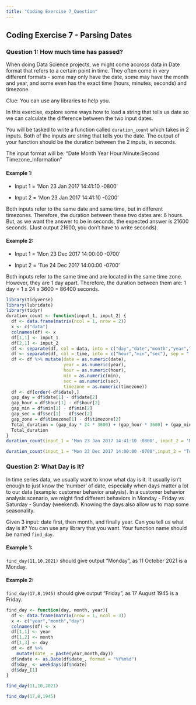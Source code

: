 ---
title: "Coding Exercise 7_Question"
---

## **Coding Exercise 7 - Parsing Dates**

### **Question 1: How much time has passed?**

When doing Data Science projects, we might come accross data in Date format that refers to a certain point in time. They often come in very different formats - some may only have the date, some may have the month and year, and some even has the exact time (hours, minutes, seconds) and timezone.

Clue: You can use any libraries to help you.

In this exercise, explore some ways how to load a string that tells us date so we can calculate the difference between the two input dates.

You will be tasked to write a function called `duration_count` which takes in 2 inputs. Both of the inputs are string that tells you the date. The output of your function should be the duration between the 2 inputs, in seconds.

The input format will be: "Date Month Year Hour:Minute:Second Timezone_Information"

#### **Example 1:**

-   Input 1 = 'Mon 23 Jan 2017 14:41:10 -0800'

-   Input 2 = 'Mon 23 Jan 2017 14:41:10 -0200'

Both inputs refer to the same date and same time, but in different timezones. Therefore, the duration between these two dates are: 6 hours. But, as we want the answer to be in seconds, the expected answer is 21600 seconds. (Just output 21600, you don't have to write seconds).

#### **Example 2:**

-   Input 1 = 'Mon 23 Dec 2017 14:00:00 -0700'

-   Input 2 = 'Tue 24 Dec 2017 14:00:00 -0700'

Both inputs refer to the same time and are located in the same time zone. However, they are 1 day apart. Therefore, the duration between them are: 1 day = 1 x 24 x 3600 = 86400 seconds.

```{r}
library(tidyverse)
library(lubridate)
library(tidyr)
duration_count <- function(input_1, input_2) {
  df <- data.frame(matrix(ncol = 1, nrow = 2))
  x <- c("data")
  colnames(df) <- x
  df[1,1] <- input_1
  df[2,1] <- input_2
  df <- separate(df, col = data, into = c("day","date","month","year","time","timezone"), sep = " ")
  df <- separate(df, col = time, into = c("hour","min","sec"), sep = ":")
  df <- df %>% mutate(date = as.numeric(date),
                      year = as.numeric(year),
                      hour = as.numeric(hour),
                      min = as.numeric(min),
                      sec = as.numeric(sec),
                      timezone = as.numeric(timezone))
  df <- df[order(-df$date),]
  gap_day = df$date[1] - df$date[2]
  gap_hour = df$hour[1] - df$hour[2]
  gap_min = df$min[1] - df$min[2]
  gap_sec = df$sec[1] - df$sec[2]
  gap_zone = df$timezone[1] - df$timezone[2]
  Total_duration = (gap_day * 24 * 3600) + (gap_hour * 3600) + (gap_min * 60) + gap_sec - ((gap_zone/100) * 3600)
  Total_duration
}
duration_count(input_1 = 'Mon 23 Jan 2017 14:41:10 -0800', input_2 = 'Mon 23 Jan 2017 14:41:10 -0200')
```
```{r}

duration_count(input_1 = "Mon 23 Dec 2017 14:00:00 -0700",input_2 = "Tue 24 Dec 2017 14:00:00 -0700")

```

### **Question 2: What Day is It?**

In time series data, we usually want to know what day is it. It usually isn't enough to just know the 'number' of date, especially when days matter a lot to our data (example: customer behavior analysis). In a customer behavior analysis scenario, we might find different behaviors in Monday - Friday vs Saturday - Sunday (weekend). Knowing the days also allow us to map some seasonality.

Given 3 input: date first, then month, and finally year. Can you tell us what day is it? You can use any library that you want. Your function name should be named `find_day`.

#### **Example 1:**

`find_day(11,10,2021)` should give output "Monday", as 11 October 2021 is a Monday.

#### **Example 2:**

`find_day(17,8,1945)` should give output "Friday", as 17 August 1945 is a Friday.

```{r}
find_day <- function(day, month, year){
  df <- data.frame(matrix(nrow = 1, ncol = 3))
  x <- c("year","month","day")
  colnames(df) <- x
  df[1,1] <- year
  df[1,2] <- month
  df[1,3] <- day
  df <- df %>% 
    mutate(date_ = paste(year,month,day))
  df$ndate <- as.Date(df$date_, format = "%Y%m%d")
  df$day_ <- weekdays(df$ndate)
  df$day_[1]
}

find_day(11,10,2021)

```
```{r}

find_day(17,8,1945)

```
